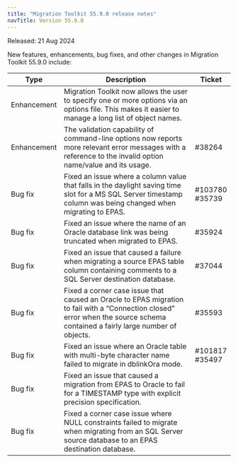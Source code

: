 ```yaml
---
title: "Migration Toolkit 55.9.0 release notes"
navTitle: Version 55.9.0
---
```


Released: 21 Aug 2024

New features, enhancements, bug fixes, and other changes in Migration Toolkit 55.9.0 include:

| Type         | Description                                                                                                                                                                   | Ticket               |
|--------------|-------------------------------------------------------------------------------------------------------------------------------------------------------------------------------|----------------------|
| Enhancement  | Migration Toolkit now allows the user to specify one or more options via an options file. This makes it easier to manage a long list of object names.                         |                      |
| Enhancement  | The validation capability of command-line options now reports more relevant error messages with a reference to the invalid option name/value and its usage.                   | #38264               |
| Bug&nbsp;fix | Fixed an issue where a column value that falls in the daylight saving time slot for a MS SQL Server timestamp column was being changed when migrating to EPAS.                | #103780 <br/> #35739 |
| Bug&nbsp;fix | Fixed an issue where the name of an Oracle database link was being truncated when migrated to EPAS.                                                                           | #35924               |
| Bug&nbsp;fix | Fixed an issue that caused a failure when migrating a source EPAS table column containing comments to a SQL Server destination database.                                      | #37044               |
| Bug&nbsp;fix | Fixed a corner case issue that caused an Oracle to EPAS migration to fail with a “Connection closed” error when the source schema contained a fairly large number of objects. | #35593               |
| Bug&nbsp;fix | Fixed an issue where an Oracle table with multi-byte character name failed to migrate in dblinkOra mode.                                                                      | #101817 <br/> #35497 |
| Bug&nbsp;fix | Fixed an issue that caused a migration from EPAS to Oracle to fail for a TIMESTAMP type with explicit precision specification.                                                |                      |
| Bug&nbsp;fix | Fixed a corner case issue where NULL constraints failed to migrate when migrating from an SQL Server source database to an EPAS destination database.                         |                      |
